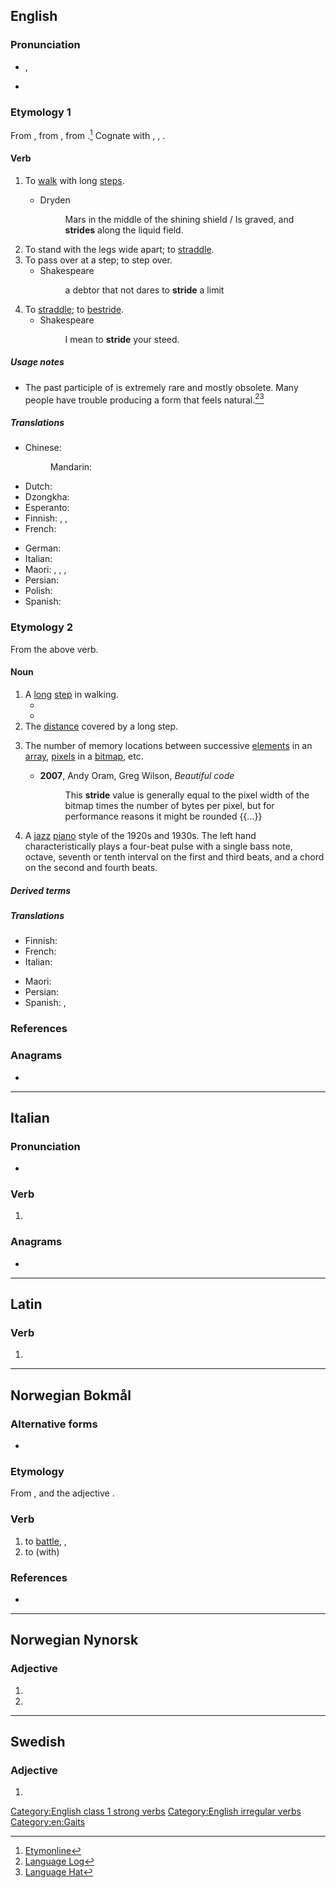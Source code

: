 {{also|stridé}}
==English==

===Pronunciation===
* {{enPR|strīd}}, {{IPA|/stɹaɪd/|lang=en}}
* {{audio|en-us-stride.ogg|Audio (US)|lang=en}}

===Etymology 1===
From {{inh|en|enm|striden}}, from {{inh|en|ang|strīdan|t=to get by force, pillage, rob; stride}}, from {{der|en|gem-pro|*strīdaną}}.<ref>[http://www.etymonline.com/index.php?search=stride&searchmode=none Etymonline]</ref> Cognate with {{cog|nds|striden||to fight, to stride}}, {{cog|nl|strijden||to fight}}, {{cog|de|streiten||to fight, to quarrel}}.

====Verb====
{{en-verb|strides|striding|strode|stridden|past_ptc2=strode|past_ptc3=strid}}

# {{lb|en|intransitive}} To [[walk]] with long [[step]]s.
#* Dryden
#*: Mars in the middle of the shining shield / Is graved, and '''strides''' along the liquid field.
# To stand with the legs wide apart; to [[straddle]].
# To pass over at a step; to step over.
#* Shakespeare
#*: a debtor that not dares to '''stride''' a limit
# To [[straddle]]; to [[bestride]].
#* Shakespeare
#*: I mean to '''stride''' your steed.

=====Usage notes=====
* The past participle of {{m|en||stride}} is extremely rare and mostly obsolete. Many people have trouble producing a form that feels natural.<ref>[http://languagelog.ldc.upenn.edu/nll?p=737 Language Log]</ref><ref>[http://www.languagehat.com/archives/003282.php Language Hat]</ref>

=====Translations=====
{{trans-top|to walk with long steps}}
* Chinese:
*: Mandarin: {{t+|cmn|跨|tr=kuà|sc=Hani}}
* Dutch: {{t+|nl|schrijden}}
* Dzongkha: {{t|dz|ཧབ}}
* Esperanto: {{t|eo|paŝi}}
* Finnish: {{qualifier|once, take one long step}} {{t+|fi|harpata}}, {{t+|fi|loikata}}, {{qualifier|continuously}} {{t+|fi|harppoa}}
* French: {{t+|fr|enjamber}}
{{trans-mid}}
* German: {{t+|de|schreiten}}
* Italian: {{t+|it|scavalcare}}
* Maori: {{t|mi|whārona}}, {{t|mi|tōihi}}, {{t|mi|whārona}}, {{t|mi|whetoko}}
* Persian: {{t|fa|شلنگیدن|tr=šelengidan|sc=fa-Arab}}
* Polish: {{t+|pl|kroczyć}}
* Spanish: {{t|es|dar zancadas}}
{{trans-bottom}}

===Etymology 2===
From the above verb.

====Noun====
{{en-noun}}

# A [[long]] [[step]] in walking.
#* {{quote-book|lang=en|year=1907|author=[[w:Harold Edward Bindloss|Harold Bindloss]]
|title=The Dust of Conflict
|chapter=7|url=http://openlibrary.org/works/OL4429277W
|passage=Still, a dozen men with rifles, and cartridges to match, stayed behind when they filed through a white aldea lying silent amid the cane, and the Sin Verguenza swung into slightly quicker '''stride'''.}}
#* {{quote-journal
|lang=en
|date=November 10, 2011
|author=Jeremy Wilson
|title=England Under 21 5 Iceland Under 21 0: match report
|work=Telegraph
|url=http://www.telegraph.co.uk/sport/football/teams/england/8882713/England-Under-21-5-Iceland-Under-21-0-match-report.html
|page=
|passage=An utterly emphatic 5-0 victory was ultimately capped by two wonder strikes in the last two minutes from Aston Villa midfielder Gary Gardner. Before that, England had utterly dominated to take another purposeful '''stride''' towards the 2013 European Championship in Israel. They have already established a five-point buffer at the top of Group Eight.}}
# The [[distance]] covered by a long step.
# {{lb|en|computing}} The number of memory locations between successive [[element]]s in an [[array]], [[pixel]]s in a [[bitmap]], etc.
#* '''2007''', Andy Oram, Greg Wilson, ''Beautiful code''
#*: This '''stride''' value is generally equal to the pixel width of the bitmap times the number of bytes per pixel, but for performance reasons it might be rounded {{...}}
# {{lb|en|music genre}} A [[jazz]] [[piano]] style of the 1920s and 1930s. The left hand characteristically plays a four-beat pulse with a single bass note, octave, seventh or tenth interval on the first and third beats, and a chord on the second and fourth beats.

=====Derived terms=====
{{col3|en|astride|bestride|break stride|get into one's stride|strided|[[strides]] {{qualifier|Australian|plural only}}|take something in one’s stride|take something in stride}}

=====Translations=====
{{trans-top|long step}}
* Finnish: {{t|fi|harppaus}}
* French: {{t+|fr|enjambée|f}}
* Italian: {{t+|it|falcata|f}}
{{trans-mid}}
* Maori: {{t|mi|whāronatanga}}
* Persian: {{t+|fa|شلنگ|tr=šeleng|sc=fa-Arab}}
* Spanish: {{t+|es|zancada|f}}, {{t|es|[[paso]] [[largo]]|m}}
{{trans-bottom}}

===References===
<references />

===Anagrams===
* {{anagrams|en|a=deirst|direst|disert|dister|driest|drites|redist|ridest}}

[[Category:English class 1 strong verbs]]
[[Category:English irregular verbs]]
[[Category:en:Gaits]]

----

==Italian==

===Pronunciation===
* {{rhymes|ide|lang=it}}

===Verb===
{{head|it|verb form}}

# {{inflection of|it|stridere||3|s|pres|indc}}

===Anagrams===
* {{l|it|destri}}

----

==Latin==

===Verb===
{{la-verb-form|strīde}}

# {{inflection of|la|strīdō||2|s|pres|actv|impr}}

----

==Norwegian Bokmål==

===Alternative forms===
* {{l|nb|stri}}

===Etymology===
From {{der|nb|non|stríða}}, and the adjective {{m|nb|stri}}.

===Verb===
{{head|nb|verb|imperative|strid|present tense|strider|passive|strides|simple past|stred|or|strei|or|stridde|past participle|stridd|present participle|stridende}}

# to [[battle]], {{l|en|fight}}, {{l|en|struggle}}
# to {{l|en|conflict}} (with)

===References===
* {{R:The Bokmål Dictionary}}

----

==Norwegian Nynorsk==

===Adjective===
{{head|nn|adjective form}}

# {{inflection of|nn|strid||def|s}}
# {{plural of|strid|lang=nn}}

----

==Swedish==

===Adjective===
{{head|sv|adjective form}}

# {{sv-adj-form-abs-def-m|strid}}